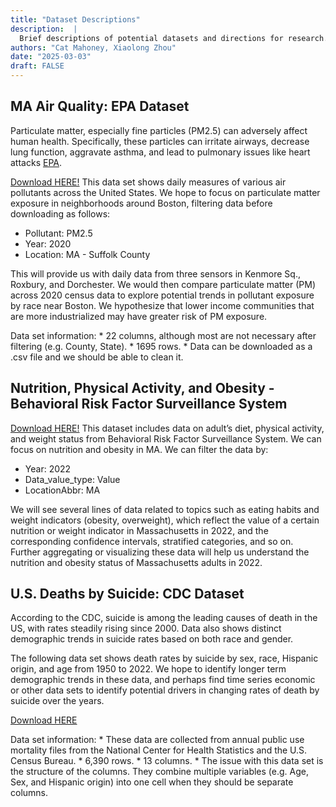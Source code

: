 ```yaml
---
title: "Dataset Descriptions"
description:  |
  Brief descriptions of potential datasets and directions for research.
authors: "Cat Mahoney, Xiaolong Zhou"
date: "2025-03-03"
draft: FALSE
---
```


## MA Air Quality: EPA Dataset
Particulate matter, especially fine particles (PM2.5) can adversely affect human health. Specifically, these particles can irritate airways, decrease lung function, aggravate asthma, and lead to pulmonary issues like heart attacks [EPA](https://www.epa.gov/pm-pollution/health-and-environmental-effects-particulate-matter-pm).

[Download HERE!](https://www.epa.gov/outdoor-air-quality-data/download-daily-data) 
This data set shows daily measures of various air pollutants across the United States. We hope to focus on particulate matter exposure in neighborhoods around Boston, filtering data before downloading as follows:

* Pollutant: PM2.5
* Year: 2020
* Location: MA - Suffolk County

This will provide us with daily data from three sensors in Kenmore Sq., Roxbury, and Dorchester. We would then compare particulate matter (PM) across 2020 census data to explore potential trends in pollutant exposure by race near Boston. We hypothesize that lower income communities that are more industrialized may have greater risk of PM exposure.

Data set information: 
* 22 columns, although most are not necessary after filtering (e.g. County, State).
* 1695 rows.
* Data can be downloaded as a .csv file and we should be able to clean it.

## Nutrition, Physical Activity, and Obesity - Behavioral Risk Factor Surveillance System
[Download HERE!](https://chronicdata.cdc.gov/Nutrition-Physical-Activity-and-Obesity/Nutrition-Physical-Activity-and-Obesity-Behavioral/hn4x-zwk7/data_preview) 
This dataset includes data on adult's diet, physical activity, and weight status from Behavioral Risk Factor Surveillance System. We can focus on nutrition and obesity in MA. We can filter the data by: 

* Year: 2022
* Data_value_type: Value
* LocationAbbr: MA

We will see several lines of data related to topics such as eating habits and weight indicators (obesity, overweight), which reflect the value of a certain nutrition or weight indicator in Massachusetts in 2022, and the corresponding confidence intervals, stratified categories, and so on. Further aggregating or visualizing these data will help us understand the nutrition and obesity status of Massachusetts adults in 2022. 

## U.S. Deaths by Suicide: CDC Dataset
According to the CDC, suicide is among the leading causes of death in the US, with rates steadily rising since 2000. Data also shows distinct demographic trends in suicide rates based on both race and gender.

The following data set shows death rates by suicide by sex, race, Hispanic origin, and age from 1950 to 2022. We hope to identify longer term demographic trends in these data, and perhaps find time series economic or other data sets to identify potential drivers in changing rates of death by suicide over the years.

[Download HERE](https://catalog.data.gov/dataset/death-rates-for-suicide-by-sex-race-hispanic-origin-and-age-united-states-020c1)

Data set information:
* These data are collected from annual public use mortality files from the National Center for Health Statistics and the U.S. Census Bureau.
* 6,390 rows.
* 13 columns.
* The issue with this data set is the structure of the columns. They combine multiple variables (e.g. Age, Sex, and Hispanic origin) into one cell when they should be separate columns. 
